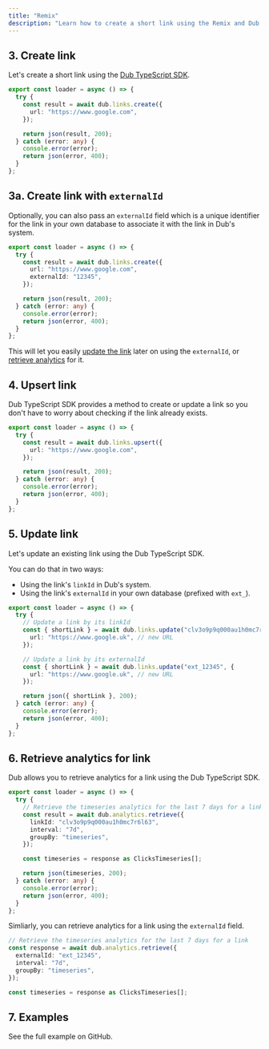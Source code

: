 ```yaml
---
title: "Remix"
description: "Learn how to create a short link using the Remix and Dub TypeScript SDK."
---
```



<Prerequisites />

<InstallTypescript />

## 3. Create link

Let's create a short link using the [Dub TypeScript SDK](/sdks/typescript/overview).

```typescript app/routes/create-link.ts
export const loader = async () => {
  try {
    const result = await dub.links.create({
      url: "https://www.google.com",
    });

    return json(result, 200);
  } catch (error: any) {
    console.error(error);
    return json(error, 400);
  }
};
```

<Accordion title="Full list of available attributes for the Link model">
  <LinkArguments />
</Accordion>

## 3a. Create link with `externalId`

Optionally, you can also pass an `externalId` field which is a unique identifier for the link in your own database to associate it with the link in Dub's system.

```typescript app/routes/create-link.ts
export const loader = async () => {
  try {
    const result = await dub.links.create({
      url: "https://www.google.com",
      externalId: "12345",
    });

    return json(result, 200);
  } catch (error: any) {
    console.error(error);
    return json(error, 400);
  }
};
```

This will let you easily [update the link](#5-update-link) later on using the `externalId`, or [retrieve analytics](#6-retrieve-analytics-for-link) for it.

## 4. Upsert link

Dub TypeScript SDK provides a method to create or update a link so you don't have to worry about checking if the link already exists.

```typescript app/routes/upsert-link.ts
export const loader = async () => {
  try {
    const result = await dub.links.upsert({
      url: "https://www.google.com",
    });

    return json(result, 200);
  } catch (error: any) {
    console.error(error);
    return json(error, 400);
  }
};
```

## 5. Update link

Let's update an existing link using the Dub TypeScript SDK.

You can do that in two ways:

- Using the link's `linkId` in Dub's system.
- Using the link's `externalId` in your own database (prefixed with `ext_`).

```typescript app/routes/update-link.ts
export const loader = async () => {
  try {
    // Update a link by its linkId
    const { shortLink } = await dub.links.update("clv3o9p9q000au1h0mc7r6l63", {
      url: "https://www.google.uk", // new URL
    });

    // Update a link by its externalId
    const { shortLink } = await dub.links.update("ext_12345", {
      url: "https://www.google.uk", // new URL
    });

    return json({ shortLink }, 200);
  } catch (error: any) {
    console.error(error);
    return json(error, 400);
  }
};
```

## 6. Retrieve analytics for link

Dub allows you to retrieve analytics for a link using the Dub TypeScript SDK.

```typescript app/routes/analytics.ts
export const loader = async () => {
  try {
    // Retrieve the timeseries analytics for the last 7 days for a link
    const result = await dub.analytics.retrieve({
      linkId: "clv3o9p9q000au1h0mc7r6l63",
      interval: "7d",
      groupBy: "timeseries",
    });

    const timeseries = response as ClicksTimeseries[];

    return json(timeseries, 200);
  } catch (error: any) {
    console.error(error);
    return json(error, 400);
  }
};
```

Simliarly, you can retrieve analytics for a link using the `externalId` field.

```typescript app/routes/analytics.ts
// Retrieve the timeseries analytics for the last 7 days for a link
const response = await dub.analytics.retrieve({
  externalId: "ext_12345",
  interval: "7d",
  groupBy: "timeseries",
});

const timeseries = response as ClicksTimeseries[];
```

## 7. Examples

<CardGroup cols={2}>
  <Card
    title="Remix Example"
    icon="arrow-up-right-from-square"
    href="https://github.com/dubinc/examples/tree/main/node/remix"
  >
    See the full example on GitHub.
  </Card>
</CardGroup>
